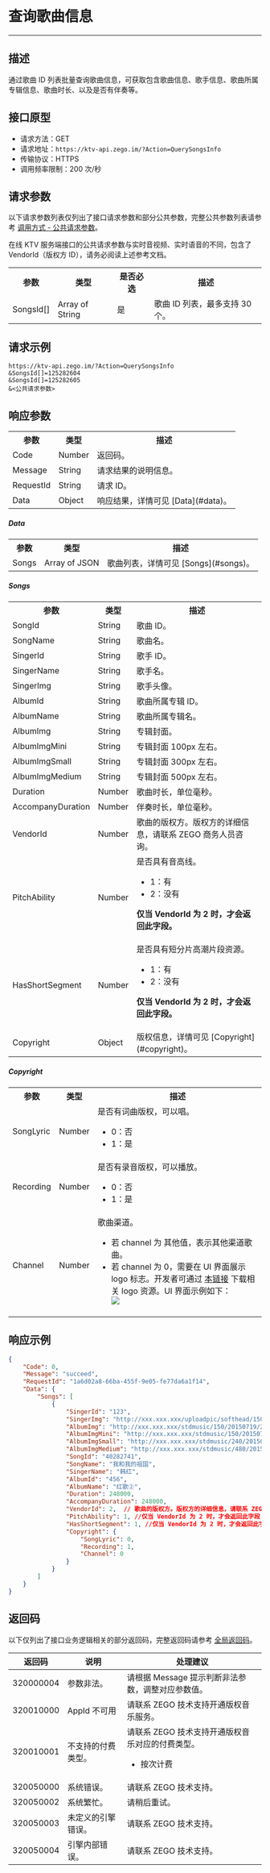 # 查询歌曲信息

- - -


##  描述

通过歌曲 ID 列表批量查询歌曲信息，可获取包含歌曲信息、歌手信息、歌曲所属专辑信息、歌曲时长、以及是否有伴奏等。


##  接口原型

- 请求方法：GET
- 请求地址：`https://ktv-api.zego.im/?Action=QuerySongsInfo`
- 传输协议：HTTPS
- 调用频率限制：200 次/秒



##  请求参数

以下请求参数列表仅列出了接口请求参数和部分公共参数，完整公共参数列表请参考 [调用方式 - 公共请求参数](./Accessing%20Server%20APIs.mdx#公共请求参数)。

<Note title="说明">
在线 KTV 服务端接口的公共请求参数与实时音视频、实时语音的不同，包含了 VendorId（版权方 ID），请务必阅读上述参考文档。
</Note>

<table>
  
<tbody><tr>
<th>参数</th>
<th>类型</th>
<th>是否必选</th>
<th>描述</th>
</tr>
<tr>
<td>SongsId[]</td>
<td>Array of String</td>
<td>是</td>
<td>歌曲 ID 列表，最多支持 30 个。</td>
</tr>
</tbody></table>



##  请求示例

```
https://ktv-api.zego.im/?Action=QuerySongsInfo
&SongsId[]=125282604
&SongsId[]=125282605
&<公共请求参数>
```

##  响应参数


<table>
  
  <tbody><tr>
    <th>参数</th>
    <th>类型</th>
    <th>描述</th>
  </tr>
  <tr>
    <td>Code</td>
    <td>Number</td>
    <td>返回码。</td>
  </tr>
  <tr>
    <td>Message</td>
    <td>String</td>
    <td>请求结果的说明信息。</td>
  </tr>
  <tr>
    <td>RequestId</td>
    <td>String</td>
    <td>请求 ID。</td>
  </tr>
  <tr>
    <td>Data</td>
    <td>Object</td>
    <td>响应结果，详情可见 [Data](#data)。</td>
  </tr>
</tbody></table>

##### Data
<table>
  <tbody><tr>
    <th>参数</th>
    <th>类型</th>
    <th>描述</th>
  </tr>
  <tr>
    <td>Songs</td>
    <td>Array of JSON</td>
    <td>歌曲列表，详情可见 [Songs](#songs)。</td>
  </tr>
</tbody></table>

##### Songs
<table>
  
<tbody><tr>
<th>参数</th>
<th>类型</th>
<th>描述</th>
</tr>
<tr>
<td>SongId</td>
<td>String</td>
<td>歌曲 ID。</td>
</tr>
<tr>
<td>SongName</td>
<td>String</td>
<td>歌曲名。</td>
</tr>
<tr>
<td>SingerId</td>
<td>String</td>
<td>歌手 ID。</td>
</tr>
<tr>
<td>SingerName</td>
<td>String</td>
<td>歌手名。</td>
</tr>
<tr>
<td>SingerImg</td>
<td>String</td>
<td>歌手头像。</td>
</tr>
<tr>
<td>AlbumId</td>
<td>String</td>
<td>歌曲所属专辑 ID。</td>
</tr>
<tr>
<td>AlbumName</td>
<td>String</td>
<td>歌曲所属专辑名。</td>
</tr>
<tr>
<td>AlbumImg</td>
<td>String</td>
<td>专辑封面。</td>
</tr>
<tr>
<td>AlbumImgMini</td>
<td>String</td>
<td>专辑封面 100px 左右。</td>
</tr>
<tr>
<td>AlbumImgSmall</td>
<td>String</td>
<td>专辑封面 300px 左右。</td>
</tr>
<tr>
<td>AlbumImgMedium</td>
<td>String</td>
<td>专辑封面 500px 左右。</td>
</tr>
<tr>
<td>Duration</td>
<td>Number</td>
<td>歌曲时长，单位毫秒。</td>
</tr>
<tr>
<td>AccompanyDuration</td>
<td>Number</td>
<td>伴奏时长，单位毫秒。</td>
</tr>
<tr>
<td>VendorId</td>
<td>Number</td>
<td>歌曲的版权方。版权方的详细信息，请联系 ZEGO 商务人员咨询。</td>
</tr>
<tr>
<td>PitchAbility</td>
<td>Number</td>
<td>是否具有音高线。<ul><li>1：有</li><li>2：没有</li></ul><p><b>仅当 VendorId 为 2 时，才会返回此字段。</b></p></td>
</tr>
<tr>
<td>HasShortSegment</td>
<td>Number</td>
<td>是否具有短分片高潮片段资源。<ul><li>1：有</li><li>2：没有</li></ul><p><b>仅当 VendorId 为 2 时，才会返回此字段。</b></p></td>
</tr>
<tr>
<td>Copyright</td>
<td>Object</td>
<td>版权信息，详情可见 [Copyright](#copyright)。</td>
</tr>
</tbody></table>

##### Copyright
<table>
  
  <tbody><tr>
    <th>参数</th>
    <th>类型</th>
    <th>描述</th>
  </tr>
  <tr>
    <td>SongLyric</td>
    <td>Number</td>
    <td>是否有词曲版权，可以唱。<ul><li>0：否</li><li>1：是</li></ul></td>
  </tr>
  <tr>
    <td>Recording</td>
    <td>Number</td>
    <td>是否有录音版权，可以播放。<ul><li>0：否</li><li>1：是</li></ul></td>
  </tr>
  <tr>
    <td>Channel</td>
    <td>Number</td>
    <td>歌曲渠道。<ul><li>若 channel 为 其他值，表示其他渠道歌曲。</li><li>若 channel 为 0，需要在 UI 界面展示 logo 标志。开发者可通过 <a href="https://storage.zego.im/sdk-doc/doc/files/external/Yinsuda_logo.zip">本链接</a> 下载相关 logo 资源。UI 界面示例如下：<br /><Frame width="512" height="auto" caption=""><img src="https://storage.zego.im/sdk-doc/Pics/CopyrightedMusic/Chart_songs.png" /></Frame></li></ul></td>
  </tr>
</tbody></table>


##  响应示例

```json
{
    "Code": 0,
    "Message": "succeed",
    "RequestId": "1a6d02a8-66ba-455f-9e05-fe77da6a1f14",
    "Data": {
        "Songs": [
            {
                "SingerId": "123",
                "SingerImg": "http://xxx.xxx.xxx/uploadpic/softhead/150/20210506/20210506171823975.jpg",
                "AlbumImg": "http://xxx.xxx.xxx/stdmusic/150/20150719/20150719001841825066.jpg",
                "AlbumImgMini": "http://xxx.xxx.xxx/stdmusic/150/20150719/20150719001841825066.jpg",
                "AlbumImgSmall": "http://xxx.xxx.xxx/stdmusic/240/20150719/20150719001841825066.jpg",
                "AlbumImgMedium": "http://xxx.xxx.xxx/stdmusic/480/20150719/20150719001841825066.jpg",
                "SongId": "40282741",
                "SongName": "我和我的祖国",
                "SingerName": "韩红",
                "AlbumId": "456",
                "AlbumName": "红歌②",
                "Duration": 248000,
                "AccompanyDuration": 248000,
                "VendorId": 2,  // 歌曲的版权方。版权方的详细信息，请联系 ZEGO 商务人员咨询
                "PitchAbility": 1, //仅当 VendorId 为 2 时，才会返回此字段
                "HasShortSegment": 1, //仅当 VendorId 为 2 时，才会返回此字段
                "Copyright": {
                    "SongLyric": 0,
                    "Recording": 1,
                    "Channel": 0
                }
            }
        ]
    }
}
```

##  返回码

以下仅列出了接口业务逻辑相关的部分返回码，完整返回码请参考 [全局返回码](./Return%20Code.mdx)。

|返回码|说明|处理建议|
|-|-|-|
| 320000004 | 参数非法。 | 请根据 Message 提示判断非法参数，调整对应参数值。 |
| 320010000 | AppId 不可用 | 请联系 ZEGO 技术支持开通版权音乐服务。 |
| 320010001 | 不支持的付费类型。 | 请联系 ZEGO 技术支持开通版权音乐对应的付费类型。<ul><li>按次计费</li></ul>  |
| 320050000 | 系统错误。 | 请联系 ZEGO 技术支持。|
| 320050002 | 系统繁忙。 | 请稍后重试。|
| 320050003 | 未定义的引擎错误。 | 请联系 ZEGO 技术支持。|
| 320050004 | 引擎内部错误。 | 请联系 ZEGO 技术支持。|
